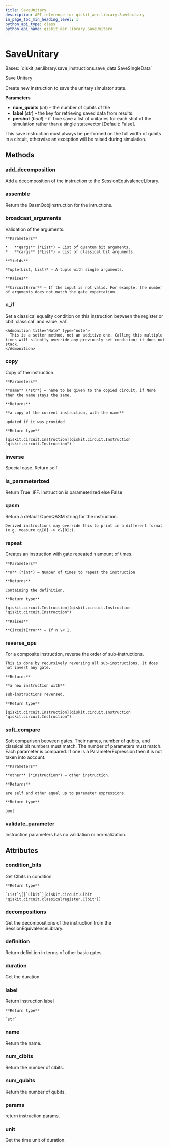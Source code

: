 ```yaml
---
title: SaveUnitary
description: API reference for qiskit_aer.library.SaveUnitary
in_page_toc_min_heading_level: 1
python_api_type: class
python_api_name: qiskit_aer.library.SaveUnitary
---
```


# SaveUnitary

<Class id="qiskit_aer.library.SaveUnitary" github="https://github.com/qiskit/qiskit-aer/tree/stable/0.12/qiskit_aer/library/save_instructions/save_unitary.py" signature="SaveUnitary(num_qubits, label='unitary', pershot=False)">
  Bases: `qiskit_aer.library.save_instructions.save_data.SaveSingleData`

  Save Unitary

  Create new instruction to save the unitary simulator state.

  **Parameters**

  *   **num\_qubits** (*int*) – the number of qubits of the
  *   **label** (*str*) – the key for retrieving saved data from results.
  *   **pershot** (*bool*) – if True save a list of unitaries for each shot of the simulation rather than a single statevector \[Default: False].

  <Admonition title="Note" type="note">
    This save instruction must always be performed on the full width of qubits in a circuit, otherwise an exception will be raised during simulation.
  </Admonition>

  ## Methods

  ### add\_decomposition

  <Function id="qiskit_aer.library.SaveUnitary.add_decomposition" signature="SaveUnitary.add_decomposition(decomposition)">
    Add a decomposition of the instruction to the SessionEquivalenceLibrary.
  </Function>

  ### assemble

  <Function id="qiskit_aer.library.SaveUnitary.assemble" signature="SaveUnitary.assemble()">
    Return the QasmQobjInstruction for the intructions.
  </Function>

  ### broadcast\_arguments

  <Function id="qiskit_aer.library.SaveUnitary.broadcast_arguments" signature="SaveUnitary.broadcast_arguments(qargs, cargs)">
    Validation of the arguments.

    **Parameters**

    *   **qargs** (*List*) – List of quantum bit arguments.
    *   **cargs** (*List*) – List of classical bit arguments.

    **Yields**

    *Tuple(List, List)* – A tuple with single arguments.

    **Raises**

    **CircuitError** – If the input is not valid. For example, the number of arguments does not match the gate expectation.
  </Function>

  ### c\_if

  <Function id="qiskit_aer.library.SaveUnitary.c_if" signature="SaveUnitary.c_if(classical, val)">
    Set a classical equality condition on this instruction between the register or cbit `classical` and value `val`.

    <Admonition title="Note" type="note">
      This is a setter method, not an additive one. Calling this multiple times will silently override any previously set condition; it does not stack.
    </Admonition>
  </Function>

  ### copy

  <Function id="qiskit_aer.library.SaveUnitary.copy" signature="SaveUnitary.copy(name=None)">
    Copy of the instruction.

    **Parameters**

    **name** (*str*) – name to be given to the copied circuit, if None then the name stays the same.

    **Returns**

    **a copy of the current instruction, with the name**

    updated if it was provided

    **Return type**

    [qiskit.circuit.Instruction](qiskit.circuit.Instruction "qiskit.circuit.Instruction")
  </Function>

  ### inverse

  <Function id="qiskit_aer.library.SaveUnitary.inverse" signature="SaveUnitary.inverse()">
    Special case. Return self.
  </Function>

  ### is\_parameterized

  <Function id="qiskit_aer.library.SaveUnitary.is_parameterized" signature="SaveUnitary.is_parameterized()">
    Return True .IFF. instruction is parameterized else False
  </Function>

  ### qasm

  <Function id="qiskit_aer.library.SaveUnitary.qasm" signature="SaveUnitary.qasm()">
    Return a default OpenQASM string for the instruction.

    Derived instructions may override this to print in a different format (e.g. measure q\[0] -> c\[0];).
  </Function>

  ### repeat

  <Function id="qiskit_aer.library.SaveUnitary.repeat" signature="SaveUnitary.repeat(n)">
    Creates an instruction with gate repeated n amount of times.

    **Parameters**

    **n** (*int*) – Number of times to repeat the instruction

    **Returns**

    Containing the definition.

    **Return type**

    [qiskit.circuit.Instruction](qiskit.circuit.Instruction "qiskit.circuit.Instruction")

    **Raises**

    **CircuitError** – If n \< 1.
  </Function>

  ### reverse\_ops

  <Function id="qiskit_aer.library.SaveUnitary.reverse_ops" signature="SaveUnitary.reverse_ops()">
    For a composite instruction, reverse the order of sub-instructions.

    This is done by recursively reversing all sub-instructions. It does not invert any gate.

    **Returns**

    **a new instruction with**

    sub-instructions reversed.

    **Return type**

    [qiskit.circuit.Instruction](qiskit.circuit.Instruction "qiskit.circuit.Instruction")
  </Function>

  ### soft\_compare

  <Function id="qiskit_aer.library.SaveUnitary.soft_compare" signature="SaveUnitary.soft_compare(other)">
    Soft comparison between gates. Their names, number of qubits, and classical bit numbers must match. The number of parameters must match. Each parameter is compared. If one is a ParameterExpression then it is not taken into account.

    **Parameters**

    **other** (*instruction*) – other instruction.

    **Returns**

    are self and other equal up to parameter expressions.

    **Return type**

    bool
  </Function>

  ### validate\_parameter

  <Function id="qiskit_aer.library.SaveUnitary.validate_parameter" signature="SaveUnitary.validate_parameter(parameter)">
    Instruction parameters has no validation or normalization.
  </Function>

  ## Attributes

  ### condition\_bits

  <Attribute id="qiskit_aer.library.SaveUnitary.condition_bits" name="condition_bits">
    Get Clbits in condition.

    **Return type**

    `List`\[[`Clbit`](qiskit.circuit.Clbit "qiskit.circuit.classicalregister.Clbit")]
  </Attribute>

  ### decompositions

  <Attribute id="qiskit_aer.library.SaveUnitary.decompositions" name="decompositions">
    Get the decompositions of the instruction from the SessionEquivalenceLibrary.
  </Attribute>

  ### definition

  <Attribute id="qiskit_aer.library.SaveUnitary.definition" name="definition">
    Return definition in terms of other basic gates.
  </Attribute>

  ### duration

  <Attribute id="qiskit_aer.library.SaveUnitary.duration" name="duration">
    Get the duration.
  </Attribute>

  ### label

  <Attribute id="qiskit_aer.library.SaveUnitary.label" name="label">
    Return instruction label

    **Return type**

    `str`
  </Attribute>

  ### name

  <Attribute id="qiskit_aer.library.SaveUnitary.name" name="name">
    Return the name.
  </Attribute>

  ### num\_clbits

  <Attribute id="qiskit_aer.library.SaveUnitary.num_clbits" name="num_clbits">
    Return the number of clbits.
  </Attribute>

  ### num\_qubits

  <Attribute id="qiskit_aer.library.SaveUnitary.num_qubits" name="num_qubits">
    Return the number of qubits.
  </Attribute>

  ### params

  <Attribute id="qiskit_aer.library.SaveUnitary.params" name="params">
    return instruction params.
  </Attribute>

  ### unit

  <Attribute id="qiskit_aer.library.SaveUnitary.unit" name="unit">
    Get the time unit of duration.
  </Attribute>
</Class>

